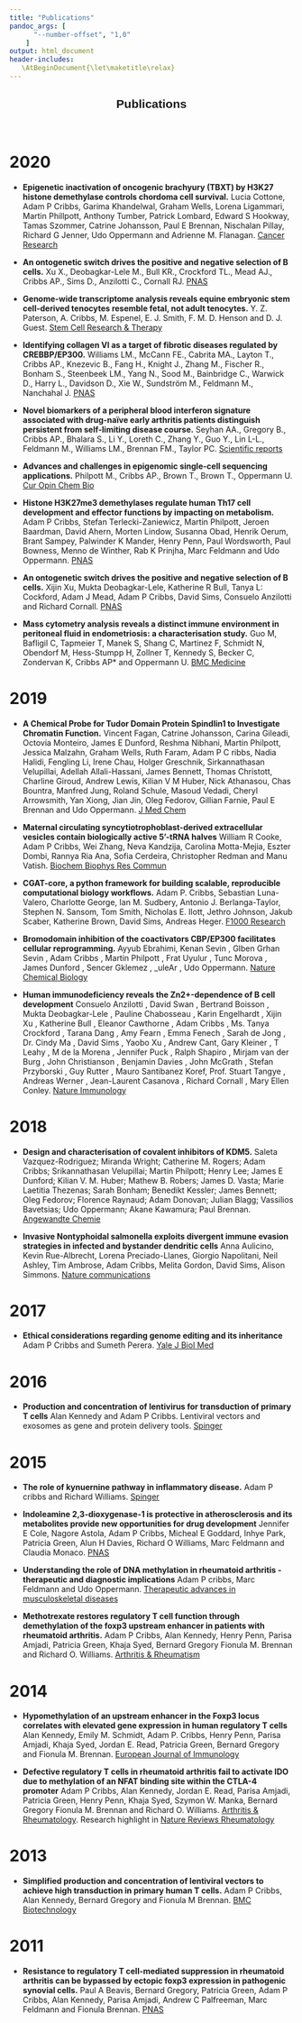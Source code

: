 ```yaml
---
title: "Publications"
pandoc_args: [ 
      "--number-offset", "1,0" 
    ]
output: html_document
header-includes:
   \AtBeginDocument{\let\maketitle\relax}
---
```

<link href="static/css/bootstrap.css" rel="stylesheet" media="screen">
<link href="static/css/bootstrap-responsive.min.css" rel="stylesheet">
<link href="static/css/bootstrap-social.css" rel="stylesheet">
<link href="static/css/font-awesome.css" rel="stylesheet" >
<link href="static/css/custom.css" rel="stylesheet" >

<h2 style="text-align:center;font-family:Helvetica; font-color:black;"><span>Publications</span></h2><br />



# **2020**

* **Epigenetic inactivation of oncogenic brachyury (TBXT) by H3K27 histone demethylase controls chordoma cell survival.** Lucia Cottone, Adam P Cribbs, Garima Khandelwal, Graham Wells, Lorena Ligammari, Martin Phillpott, Anthony Tumber, Patrick Lombard, Edward S Hookway, Tamas Szommer, Catrine Johansson, Paul E Brennan, Nischalan Pillay, Richard G Jenner, Udo Oppermann and Adrienne M. Flanagan. [Cancer Research](https://cancerres.aacrjournals.org/content/early/2020/08/27/0008-5472.CAN-20-1387)

* **An ontogenetic switch drives the positive and negative selection of B cells.** Xu X., Deobagkar-Lele M., Bull KR., Crockford TL., Mead AJ., Cribbs AP., Sims D., Anzilotti C., Cornall RJ. [PNAS](https://www.pnas.org/content/117/7/3718)

* **Genome-wide transcriptome analysis reveals equine embryonic stem cell-derived tenocytes resemble fetal, not adult tenocytes.** Y. Z. Paterson, A. Cribbs, M. Espenel, E. J. Smith, F. M. D. Henson and D. J. Guest. [Stem Cell Research & Therapy](https://stemcellres.biomedcentral.com/articles/10.1186/s13287-020-01692-w)

* **Identifying collagen VI as a target of fibrotic diseases regulated by CREBBP/EP300.** Williams LM., McCann FE., Cabrita MA., Layton T., Cribbs AP., Knezevic B., Fang H., Knight J., Zhang M., Fischer R., Bonham S., Steenbeek LM., Yang N., Sood M., Bainbridge C., Warwick D., Harry L., Davidson D., Xie W., Sundstrӧm M., Feldmann M., Nanchahal J. [PNAS](https://www.pnas.org/content/117/34/20753)

* **Novel biomarkers of a peripheral blood interferon signature associated with drug-naïve early arthritis patients distinguish persistent from self-limiting disease course.** Seyhan AA., Gregory B., Cribbs AP., Bhalara S., Li Y., Loreth C., Zhang Y., Guo Y., Lin L-L., Feldmann M., Williams LM., Brennan FM., Taylor PC. [Scientific reports](https://www.nature.com/articles/s41598-020-63757-3)

* **Advances and challenges in epigenomic single-cell sequencing applications.** Philpott M., Cribbs AP., Brown T., Brown T., Oppermann U. [Cur Opin Chem Bio](https://www.sciencedirect.com/science/article/abs/pii/S1367593120300144?via%3Dihub)

* **Histone H3K27me3 demethylases regulate human Th17 cell development and effector functions by impacting on metabolism.** Adam P Cribbs, Stefan Terlecki-Zaniewicz, Martin Philpott, Jeroen Baardman, David Ahern, Morten Lindow, Susanna Obad, Henrik Oerum, Brant Sampey, Palwinder K Mander, Henry Penn, Paul Wordsworth, Paul Bowness, Menno de Winther, Rab K Prinjha, Marc Feldmann and Udo Oppermann. [PNAS](https://pubmed.ncbi.nlm.nih.gov/32123118/)
* **An ontogenetic switch drives the positive and negative selection of B cells.** Xijin Xu, Mukta Deobagkar-Lele, Katherine R Bull, Tanya L: Cockford, Adam J Mead, Adam P Cribbs, David Sims, Consuelo Anzilotti and Richard Cornall. [PNAS](https://pubmed.ncbi.nlm.nih.gov/32019891/)
* **Mass cytometry analysis reveals a distinct immune environment in peritoneal fluid in endometriosis: a characterisation study.** Guo M, Bafligil C, Tapmeier T, Manek S, Shang C, Martinez F, Schmidt N, Obendorf M, Hess-Stumpp H, Zollner T, Kennedy S, Becker C, Zondervan K, Cribbs AP* and Oppermann U. [BMC Medicine](https://bmcmedicine.biomedcentral.com/articles/10.1186/s12916-019-1470-y)

# **2019**

* **A Chemical Probe for Tudor Domain Protein Spindlin1 to Investigate Chromatin Function.** Vincent Fagan, Catrine Johansson, Carina Gileadi, Octovia Monteiro, James E Dunford, Reshma Nibhani, Martin Philpott, Jessica Malzahn, Graham Wells, Ruth Faram, Adam P C ribbs, Nadia Halidi, Fengling Li, Irene Chau, Holger Greschnik, Sirkannathasan Velupillai, Adellah Allali-Hassani, James Bennett, Thomas Christott, Charline Giroud, Andrew Lewis, Kilian V M Huber, Nick Athanasou, Chas Bountra, Manfred Jung, Roland Schule, Masoud Vedadi, Cheryl Arrowsmith, Yan Xiong, Jian Jin, Oleg Fedorov, Gillian Farnie, Paul E Brennan and Udo Oppermann. [J Med Chem](https://pubmed.ncbi.nlm.nih.gov/31550156/)

* **Maternal circulating syncytiotrophoblast-derived extracellular vesicles contain biologically active 5’-tRNA halves** William R Cooke, Adam P Cribbs, Wei Zhang, Neva Kandzija, Carolina Motta-Mejia, Eszter Dombi, Rannya Ria Ana, Sofia Cerdeira, Christopher Redman and Manu Vatish. [Biochem Biophys Res Commun](https://pubmed.ncbi.nlm.nih.gov/31405560/)

* **CGAT-core, a python framework for building scalable, reproducible computational biology workflows.** Adam P. Cribbs, Sebastian Luna-Valero, Charlotte George, Ian M. Sudbery,
Antonio J. Berlanga-Taylor, Stephen N. Sansom, Tom Smith, Nicholas E. Ilott, Jethro Johnson, Jakub Scaber, Katherine Brown, David Sims, Andreas Heger. [F1000 Research](https://f1000research.com/articles/8-377)

* **Bromodomain inhibition of the coactivators CBP/EP300 facilitates cellular reprogramming.** Ayyub Ebrahimi, Kenan Sevin , Glben Grhan Sevin , Adam Cribbs , Martin Philpott , Frat Uyulur , Tunc Morova , James Dunford , Sencer Gklemez , _uleAr , Udo Oppermann. [Nature Chemical Biology](https://www.nature.com/articles/s41589-019-0264-z)

* **Human immunodeficiency reveals the Zn2+-dependence of B cell development** Consuelo Anzilotti , David Swan , Bertrand Boisson , Mukta Deobagkar-Lele , Pauline Chabosseau , Karin Engelhardt , Xijin Xu , Katherine Bull , Eleanor Cawthorne , Adam Cribbs , Ms. Tanya Crockford , Tarana Dang , Amy Fearn , Emma Fenech , Sarah de Jong , Dr. Cindy Ma , David Sims , Yaobo Xu , Andrew Cant, Gary Kleiner , T Leahy , M de la Morena , Jennifer Puck , Ralph Shapiro , Mirjam van der Burg , John Christianson , Benjamin Davies , John McGrath , Stefan Przyborski , Guy Rutter , Mauro Santibanez Koref, Prof. Stuart Tangye , Andreas Werner , Jean-Laurent Casanova , Richard Cornall , Mary Ellen Conley. [Nature Immunology](https://www.nature.com/articles/s41590-018-0295-8?proof=trueMay%252F)

# **2018**

* **Design and characterisation of covalent inhibitors of KDM5.** Saleta Vazquez-Rodriguez; Miranda Wright; Catherine M. Rogers; Adam Cribbs; Srikannathasan Velupillai; Martin Philpott; Henry Lee; James E Dunford; Kilian V. M. Huber; Mathew B. Robers; James D. Vasta; Marie Laetitia Thezenas; Sarah Bonham; Benedikt Kessler; James Bennett; Oleg
Fedorov; Florence Raynaud; Adam Donovan; Julian Blagg; Vassilios Bavetsias; Udo Oppermann; Akane Kawamura; Paul Brennan. [Angewandte Chemie](https://pubmed.ncbi.nlm.nih.gov/30431220/)

* **Invasive Nontyphoidal salmonella exploits divergent immune evasion strategies in infected and bystander dendritic cells** Anna Aulicino, Kevin Rue-Albrecht, Lorena Preciado-Llanes, Giorgio Napolitani, Neil Ashley, Tim Ambrose, Adam Cribbs, Melita Gordon, David Sims, Alison Simmons. [Nature communications](https://www.nature.com/articles/s41467-018-07329-0)

# **2017**

* **Ethical considerations regarding genome editing and its inheritance** Adam P Cribbs and Sumeth Perera. [Yale J Biol Med](https://pubmed.ncbi.nlm.nih.gov/29259526/)

# **2016**

* **Production and concentration of lentivirus for transduction of primary T cells** Alan Kennedy and Adam P Cribbs. Lentiviral vectors and exosomes as gene and protein delivery tools. [Spinger](https://pubmed.ncbi.nlm.nih.gov/27317175/)

# **2015**

* **The role of kynuernine pathway in inflammatory disease.** Adam P cribbs and Richard Williams. [Spinger](https://www.kennedy.ox.ac.uk/publications/597740)
* **Indoleamine 2,3-dioxygenase-1 is protective in atherosclerosis and its metabolites provide new opportunities for drug development** Jennifer E Cole, Nagore Astola, Adam P Cribbs, Micheal E Goddard, Inhye Park, Patricia Green, Alun H Davies, Richard O Williams, Marc Feldmann and Claudia Monaco. [PNAS](https://www.ncbi.nlm.nih.gov/pmc/articles/PMC4620898/)

* **Understanding the role of DNA methylation in rheumatoid arthritis - therapeutic and diagnostic implications** Adam P cribbs, Marc Feldmann and Udo Oppermann. [Therapeutic advances in musculoskeletal diseases](https://www.ncbi.nlm.nih.gov/pmc/articles/PMC4572365/)

* **Methotrexate restores regulatory T cell function through demethylation of the foxp3 upstream enhancer in patients with rheumatoid arthritis.** Adam P Cribbs, Alan Kennedy, Henry Penn, Parisa Amjadi, Patricia Green, Khaja Syed, Bernard Gregory Fionula M. Brennan and Richard O. Williams. [Arthritis & Rheumatism](https://pubmed.ncbi.nlm.nih.gov/25604080/)

# **2014**

* **Hypomethylation of an upstream enhancer in the Foxp3 locus correlates with elevated gene expression in human regulatory T cells** Alan Kennedy, Emily M. Schmidt, Adam P. Cribbs, Henry Penn, Parisa Amjadi, Khaja Syed, Jordan E. Read, Patricia Green, Bernard Gregory and Fionula M. Brennan. [European Journal of Immunology](https://onlinelibrary.wiley.com/doi/full/10.1002/eji.201444453)

* **Defective regulatory T cells in rheumatoid arthritis fail to activate IDO due to methylation of an NFAT binding site within the CTLA-4 promoter** Adam P Cribbs, Alan Kennedy, Jordan E. Read, Parisa Amjadi, Patricia Green, Henry Penn, Khaja Syed, Szymon W. Manka, Bernard Gregory Fionula M. Brennan and Richard O. Williams. [Arthritis & Rheumatology](https://pubmed.ncbi.nlm.nih.gov/24891289/). Research highlight in [Nature Reviews Rheumatology](https://www.nature.com/articles/nrrheum.2014.96?proof=true)

# **2013**

* **Simplified production and concentration of lentiviral vectors to achieve high transduction in primary human T cells.** Adam P Cribbs, Alan Kennedy, Bernard Gregory and Fionula M Brennan. [BMC Biotechnology](https://bmcbiotechnol.biomedcentral.com/articles/10.1186/1472-6750-13-98)

# **2011**
* **Resistance to regulatory T cell-mediated suppression in rheumatoid arthritis can be bypassed by ectopic foxp3 expression in pathogenic synovial cells.** Paul A Beavis, Bernard Gregory, Patricia Green, Adam P Cribbs, Alan Kennedy, Parisa Amjadi, Andrew C Palfreeman, Marc Feldmann and Fionula Brennan. [PNAS](https://www.pnas.org/content/108/40/16717)
